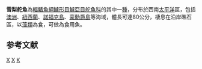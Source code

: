{{Speciesbox 
| taxon = Kyphosus sydneyanus
| image = Kyphosus_sydneyanus_(Gunther,_1886)_(AM_MA28390-3).jpg
| status = NE
| status_system = IUCN3.1
| authority = [[Günther|Günther]], 1886
| synonyms = *''Kyphosis sydneyanus''<br /><small>Günther, 1886</small>
*''Pimelepterus meridionalis''<br /><small>Ogilby, 1887</small>
*''Pimelepterus sydneyanus''<br /><small>Günther, 1886</small>
*''Segutilum klunzingeri''<br /><small>Whitley, 1931</small>
}}
'''雪梨舵魚'''為[[輻鰭魚綱|輻鰭魚綱]][[鱸形目|鱸形目]][[鱸亞目|鱸亞目]][[舵魚科|舵魚科]]的其中一[[種|種]]，分布於西南[[太平洋|太平洋]]區，包括[[澳洲|澳洲]]、[[紐西蘭|紐西蘭]]、[[諾福克島|諾福克島]]、[[豪勳爵島|豪勳爵島]]等海域，體長可達80公分，棲息在沿岸礁石區，以[[藻類|藻類]]為食，可做為食用魚。

== 参考文献 ==
{{reflist}}

{{Taxonbar}}

[[Category:食用魚|X]]
[[Category:舵魚屬|X]]
[[Category:1886年描述的魚類|K]]
{{animal-stub}}